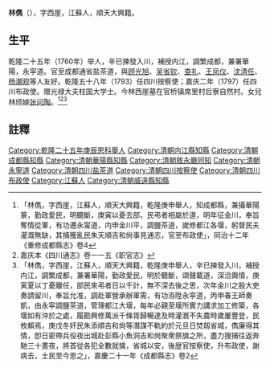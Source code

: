 {{明清人物信息框
| 姓名 =林儁
| 圖片名稱=  
| 圖片大小 = 220px
| 圖片說明 =  
| 最高職務 = 四川布政使
| 國家 = 大清
| 爵位 =
| 籍貫 = 江蘇
| 字號 =  字西崖
| 諡號 = 
| 出生日期 =  
| 出生地點 =
| 逝世日期 =  
| 逝世地點 = 
| 墓葬 =  
| 配偶 =  
| 親屬 = 曾祖林孟卿、沈氏；祖；父林國泰
| 出身 = 
*  乾隆二十五年庚辰恩科舉人
| 經歷 = 
| 著作 =  
*
*
*
}}
'''林儁'''（{{bd|?||?|}}），字西崖，江蘇人，順天大興籍。

== 生平 ==
乾隆二十五年（1760年）举人，辛已揀發入川，補授内江，調繁成都，兼署華陽，永寜道。官至成都通省盐茶道，與[[顾光旭|顾光旭]]、[[吴省钦|吴省钦]]、[[查礼|查礼]]、[[王凤仪|王凤仪]]、[[沈清任|沈清任]]、[[杨潮观|杨潮观]]等人友好。乾隆五十八年（1793）任四川按察使；嘉庆二年（1797）任四川布政使。赠光禄大夫柱国大学士。今林西崖墓在官桥镇席里村后寮自然村。女兒林颀嫁[[张问陶|张问陶]]。<ref>「林儁，字西崖，江蘇人，順天大興籍，乾隆庚申舉人，知成都縣，兼攝華陽篆，勤政愛民，明聽斷，庚寅以憂去部，民弔者相屬於道，明年征金川，奉旨奪情從軍，有功遷永甯道，内申金川平，調鹽茶道，嵗修都江各堰，躬督民夫灌溉無缺，其捕獲亂民朱天順吉和尙事見通志，官至布政使」，同治十二年《重修成都縣志》卷4</ref><ref>嘉庆本《四川通志》卷一一五《职官志》</ref><ref>「林儁，字西崖，江蘇人，順天大興籍，乾隆庚申舉人，辛已揀發入川，補授内江，調繁成都，兼署華陽，勤政愛民，明於聽斷，頌聲載道，深洽輿情，庚寅夏以丁憂離任，部民來弔者日以千計，無不深去後之思，次年金川之股大吏奏請留川，奉旨允准，調赴軍營承辦軍需，有功洊陞永寜道，丙申春王師奏凱，由永寜調鹽茶道，管理都江大堰，每年必親至堰所實力講求加工修築，各堰如有沖於之處，履勘興修萬派千條胥歸暢達及時灌漑不失農時歲屢豐登，民攸賴焉，庚戊冬奸民朱添順吉和尙等潛謀不軌約於元旦日焚刼省城，儁廉得其情，卽日密帶兵役夜出城赴彭縣小魚洞吉和尙聚衆祭旗之所，盡力搜捕往返奔馳三十晝夜，將首從各犯全數就擒，省城以安，後歴官按察使，升布政使，謝病去，士民至今思之」，嘉慶二十一年《成都縣志》卷2</ref>

==註釋==
{{reflist}}
{{清朝人物小作品}}
[[Category:乾隆二十五年庚辰恩科舉人|Category:乾隆二十五年庚辰恩科舉人]]
[[Category:清朝内江縣知縣|Category:清朝内江縣知縣]]
[[Category:清朝成都縣知縣|Category:清朝成都縣知縣]]
[[Category:清朝華陽縣知縣|Category:清朝華陽縣知縣]]
[[Category:清朝敘永廳同知|Category:清朝敘永廳同知]]
[[Category:清朝永寧道|Category:清朝永寧道]]
[[Category:清朝四川盐茶道|Category:清朝四川盐茶道]]
[[Category:清朝四川按察使|Category:清朝四川按察使]]
[[Category:清朝四川布政使|Category:清朝四川布政使]]
[[Category:江蘇人|Category:江蘇人]]
[[Category:清朝威遠縣知縣|Category:清朝威遠縣知縣]]